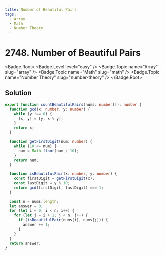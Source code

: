 ```yaml
---
title: Number of Beautiful Pairs
tags:
  - Array
  - Math
  - Number Theory
---
```


# 2748. Number of Beautiful Pairs

<Badge.Root>
  <Badge.Level level="easy" />
  <Badge.Topic name="Array" slug="array" />
  <Badge.Topic name="Math" slug="math" />
  <Badge.Topic name="Number Theory" slug="number-theory" />
</Badge.Root>

## Solution

```typescript filename="solution.ts" copy
export function countBeautifulPairs(nums: number[]): number {
  function gcd(x: number, y: number) {
    while (y !== 0) {
      [x, y] = [y, x % y];
    }
    return x;
  }

  function getFirstDigit(num: number) {
    while (10 <= num) {
      num = Math.floor(num / 10);
    }
    return num;
  }

  function isBeautifulPair(x: number, y: number) {
    const firstDigit = getFirstDigit(x);
    const lastDigit = y % 10;
    return gcd(firstDigit, lastDigit) === 1;
  }

  const n = nums.length;
  let answer = 0;
  for (let i = 0; i < n; i++) {
    for (let j = i + 1; j < n; j++) {
      if (isBeautifulPair(nums[i], nums[j])) {
        answer += 1;
      }
    }
  }
  return answer;
}
```

<ProblemLink
  codingSite="leetcode"
  href="https://leetcode.com/problems/number-of-beautiful-pairs"
  title="Number of Beautiful Pairs"
/>

